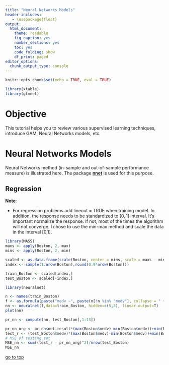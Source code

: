 ```yaml
---
title: "Neural Networks Models"
header-includes:
   - \usepackage{float}
output: 
  html_document: 
    theme: readable
    fig_caption: yes
    number_sections: yes
    toc: yes
    code_folding: show
    df_print: paged
editor_options: 
  chunk_output_type: console
---
```


```r
knitr::opts_chunk$set(echo = TRUE, eval = TRUE)
```
```r
library(xtable)
library(glmnet)
```

# Objective

This tutorial helps you to review various supervised learning techniques, introduce GAM, Neural Networks models, etc.

# Neural Networks Models
Neural Networks method (in-sample and out-of-sample performance measure) is illustrated here. The package [**nnet**](http://cran.r-project.org/web/packages/nnet/nnet.pdf) is used for this purpose.

## Regression

__Note__: 

- For regression problems add lineout = TRUE when training model. In addition, the response needs to be standardized to $[0, 1]$ interval. It's important normalize the response. If not, most of the times the algorithm will not converge. I chose to use the min-max method and scale the data in the interval [0,1]. 

```r
library(MASS)
maxs <- apply(Boston, 2, max) 
mins <- apply(Boston, 2, min)

scaled <- as.data.frame(scale(Boston, center = mins, scale = maxs - mins))
index <- sample(1:nrow(Boston),round(0.9*nrow(Boston)))

train_Boston <- scaled[index,]
test_Boston <- scaled[-index,]

library(neuralnet)
```

```r
n <- names(train_Boston)
f <- as.formula(paste("medv ~", paste(n[!n %in% "medv"], collapse = " + ")))
nn <- neuralnet(f,data=train_Boston, hidden=c(5,3), linear.output=T)
plot(nn)
```

```r
pr_nn <- compute(nn, test_Boston[,1:13])

pr_nn_org <- pr_nn$net.result*(max(Boston$medv)-min(Boston$medv))+min(Boston$medv)
test_r <- (test_Boston$medv)*(max(Boston$medv)-min(Boston$medv))+min(Boston$medv)
# MSE of testing set
MSE_nn <- sum((test_r - pr_nn_org)^2)/nrow(test_Boston)
MSE_nn
```

<!-- ## Classification -->

<!-- __Note__:  -->

<!-- - For classification problems with nnet you need to code the response to _factor_ first. In addition you want to add type = "class" for _predict()_  function.  -->

<!-- ### Credit Scoring Data -->

<!-- ```{r} -->
<!-- credit_data <- read.csv(file = "https://xiaoruizhu.github.io/Data-Mining-R/lecture/data/credit_default.csv", header=T) -->

<!-- # rename -->
<!-- library(dplyr) -->
<!-- credit_data<- rename(credit_data, default=default.payment.next.month) -->
<!-- # convert categorical data to factor -->
<!-- credit_data$SEX<- as.factor(credit_data$SEX) -->
<!-- credit_data$EDUCATION<- as.factor(credit_data$EDUCATION) -->
<!-- credit_data$MARRIAGE<- as.factor(credit_data$MARRIAGE) -->
<!-- ``` -->

<!-- ```{r} -->
<!-- index <- sample(nrow(credit_data),nrow(credit_data)*0.90) -->
<!-- credit_train = credit_data[index,] -->
<!-- credit_test = credit_data[-index,] -->
<!-- ``` -->


<!-- You are already familiar with the credit scoring set. Let's define a cost function for benchmarking testing set performance. Note this is slightly different from the one we used for searching for optimal cut-off probability in logistic regression. Here the 2nd argument is the predict class instead of the predict probability (since many methods are not based on predict probability). -->

<!-- ```{r} -->
<!-- creditcost <- function(observed, predicted){ -->
<!--   weight1 <- 5 -->
<!--   weight0 <- 1 -->
<!--   c1 <- (observed==1)&(predicted == 0) #logical vector - true if actual 1 but predict 0 -->
<!--   c0 <- (observed==0)&(predicted == 1) #logical vector - true if actual 0 but predict 1 -->
<!--   return(mean(weight1*c1+weight0*c0)) -->
<!-- } -->
<!-- ``` -->

<!-- ```{r, message=FALSE} -->
<!-- library(nnet) -->
<!-- credit_nnet <- nnet(default~., data=credit_train, size=20, maxit=5000) -->
<!-- ``` -->

<!-- ```{r} -->
<!-- prob_nnet <- predict(credit_nnet, credit_test) -->
<!-- pred_nnet <- as.numeric(prob_nnet > 0.05) -->
<!-- table(credit_test$default,pred_nnet, dnn=c("Observed","Predicted")) -->
<!-- cat("Misclassification rate =", mean(ifelse(credit_test$default != pred_nnet, 1, 0))) -->
<!-- cat("Asymmetric cost (with ratio 10:1) =", creditcost(credit_test$default, pred_nnet)) -->
<!-- ``` -->

[go to top](#header)
